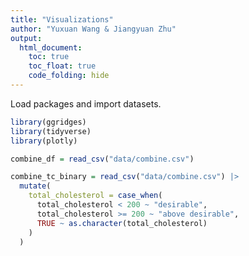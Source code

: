 ```yaml
---
title: "Visualizations"
author: "Yuxuan Wang & Jiangyuan Zhu"
output: 
  html_document:
    toc: true
    toc_float: true
    code_folding: hide
---
```


Load packages and import datasets.
```r
library(ggridges)
library(tidyverse)
library(plotly)

combine_df = read_csv("data/combine.csv") 

combine_tc_binary = read_csv("data/combine.csv") |> 
  mutate(
    total_cholesterol = case_when(
      total_cholesterol < 200 ~ "desirable",
      total_cholesterol >= 200 ~ "above desirable",
      TRUE ~ as.character(total_cholesterol)
    )
  )
```


